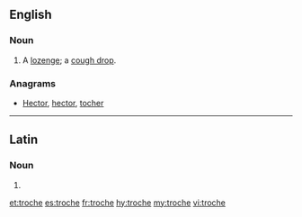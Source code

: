 {{also|trochę}}
==English==

===Noun===
{{en-noun|troches}}

# A [[lozenge]]; a [[cough drop]].

===Anagrams===
* [[Hector#English|Hector]], [[hector#English|hector]], [[tocher#English|tocher]]

----

==Latin==

===Noun===
{{la-noun-form|troche}}

# {{inflection of|trochus||voc|s|lang=la}}

[[et:troche]]
[[es:troche]]
[[fr:troche]]
[[hy:troche]]
[[my:troche]]
[[vi:troche]]